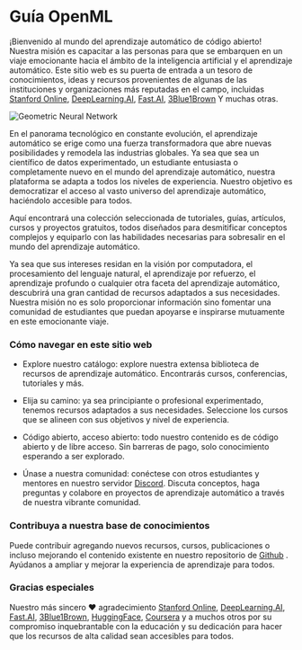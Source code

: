 # Guía OpenML

¡Bienvenido al mundo del aprendizaje automático de código abierto! Nuestra misión es capacitar a las personas para que se embarquen en un viaje emocionante hacia el ámbito de la inteligencia artificial y el aprendizaje automático. Este sitio web es su puerta de entrada a un tesoro de conocimientos, ideas y recursos provenientes de algunas de las instituciones y organizaciones más reputadas en el campo, incluidas [Stanford Online](https://online.stanford.edu/), [DeepLearning.AI](https://www.deeplearning.ai/), [Fast.AI](https://www.fast.ai/), [3Blue1Brown](https://www.youtube.com/@3blue1brown) Y muchas otras.

![Geometric Neural Network](public/static/img/geometricNeuralNetwork.jpg)

En el panorama tecnológico en constante evolución, el aprendizaje automático se erige como una fuerza transformadora que abre nuevas posibilidades y remodela las industrias globales. Ya sea que sea un científico de datos experimentado, un estudiante entusiasta o completamente nuevo en el mundo del aprendizaje automático, nuestra plataforma se adapta a todos los niveles de experiencia. Nuestro objetivo es democratizar el acceso al vasto universo del aprendizaje automático, haciéndolo accesible para todos.

Aquí encontrará una colección seleccionada de tutoriales, guías, artículos, cursos y proyectos gratuitos, todos diseñados para desmitificar conceptos complejos y equiparlo con las habilidades necesarias para sobresalir en el mundo del aprendizaje automático.

Ya sea que sus intereses residan en la visión por computadora, el procesamiento del lenguaje natural, el aprendizaje por refuerzo, el aprendizaje profundo o cualquier otra faceta del aprendizaje automático, descubrirá una gran cantidad de recursos adaptados a sus necesidades. Nuestra misión no es solo proporcionar información sino fomentar una comunidad de estudiantes que puedan apoyarse e inspirarse mutuamente en este emocionante viaje.

### Cómo navegar en este sitio web

- Explore nuestro catálogo: explore nuestra extensa biblioteca de recursos de aprendizaje automático. Encontrarás cursos, conferencias, tutoriales y más.

- Elija su camino: ya sea principiante o profesional experimentado, tenemos recursos adaptados a sus necesidades. Seleccione los cursos que se alineen con sus objetivos y nivel de experiencia.

- Código abierto, acceso abierto: todo nuestro contenido es de código abierto y de libre acceso. Sin barreras de pago, solo conocimiento esperando a ser explorado.

- Únase a nuestra comunidad: conéctese con otros estudiantes y mentores en nuestro servidor [Discord](https://discord.gg/vp4E46d3jB). Discuta conceptos, haga preguntas y colabore en proyectos de aprendizaje automático a través de nuestra vibrante comunidad.

### Contribuya a nuestra base de conocimientos

Puede contribuir agregando nuevos recursos, cursos, publicaciones o incluso mejorando el contenido existente en nuestro repositorio de [Github](https://github.com/severus27/OpenMLGuide) . Ayúdanos a ampliar y mejorar la experiencia de aprendizaje para todos.

### Gracias especiales

Nuestro más sincero ❤️ agradecimiento [Stanford Online](https://online.stanford.edu/), [DeepLearning.AI](https://www.deeplearning.ai/), [Fast.AI](https://www.fast.ai/), [3Blue1Brown](https://www.youtube.com/@3blue1brown), [HuggingFace](https://huggingface.co/), [Coursera](http://coursera.org/) y a muchos otros por su compromiso inquebrantable con la educación y su dedicación para hacer que los recursos de alta calidad sean accesibles para todos.